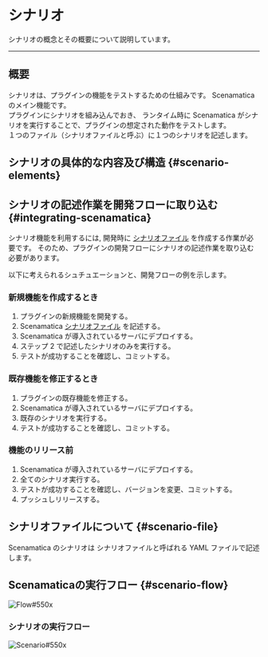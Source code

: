 
# シナリオ

シナリオの概念とその概要について説明しています。

---

## 概要

シナリオは、プラグインの機能をテストするための仕組みです。 Scenamaticaのメイン機能です。  
プラグインにシナリオを組み込んでおき、 ランタイム時に Scenamatica がシナリオを実行することで、プラグインの想定された動作をテストします。  
１つのファイル（シナリオファイルと呼ぶ）に１つのシナリオを記述します。


## シナリオの具体的な内容及び構造 {#scenario-elements}

<BelowDocument docId="use/scenario/elements"
               label="シナリオの具体的な内容及び構造"
/>

## シナリオの記述作業を開発フローに取り込む {#integrating-scenamatica}

シナリオ機能を利用するには, 開発時に [シナリオファイル](#scenario-file) を作成する作業が必要です。
そのため、プラグインの開発フローにシナリオの記述作業を取り込む必要があります。

以下に考えられるシュチュエーションと、開発フローの例を示します。

### 新規機能を作成するとき

1. プラグインの新規機能を開発する。
2. Scenamatica [シナリオファイル](#scenario-file) を記述する。
3. Scenamatica が導入されているサーバにデプロイする。
4. ステップ 2 で記述したシナリオのみを実行する。
5. テストが成功することを確認し、コミットする。

### 既存機能を修正するとき

1. プラグインの既存機能を修正する。
2. Scenamatica が導入されているサーバにデプロイする。
3. 既存のシナリオを実行する。
4. テストが成功することを確認し、コミットする。

### 機能のリリース前

1. Scenamatica が導入されているサーバにデプロイする。
2. 全てのシナリオ実行する。
3. テストが成功することを確認し、バージョンを変更、コミットする。
4. プッシュしリリースする。

## シナリオファイルについて {#scenario-file}

Scenamatica のシナリオは シナリオファイルと呼ばれる YAML ファイルで記述します。

<BelowDocument docId="use/scenario/file-syntax"
               label="シナリオファイル"
               message="シナリオファイルの構文については、以下のページを参照してください。" />

## Scenamaticaの実行フロー {#scenario-flow}

![Flow#550x](images/scenamatica-flow.svg)

### シナリオの実行フロー

![Scenario#550x](images/scenario.svg)

